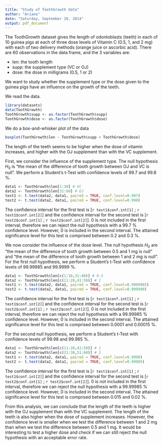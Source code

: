 ```yaml
---
title: "Study of ToothGrowth data"
author: "Ariane"
date: "Saturday, September 20, 2014"
output: pdf_document
---
```


The ToothGrowth dataset gives the length of odontoblasts (teeth) in each of 10 guinea pigs at each of three dose levels of Vitamin C (0.5, 1, and 2 mg) with each of two delivery methods (orange juice or ascorbic acid). There are 60 observations in the data frame, and the 3 variables are:

- len: the tooth length
- supp: the supplement type (VC or OJ)
- dose: the dose in milligrams (0.5, 1 or 2)

We want to study whether the supplement type or the dose given to the guinea pigs have an influence on the growth of the teeth.

We read the data.

```r
library(datasets)
data(ToothGrowth)
ToothGrowth$supp <- as.factor(ToothGrowth$supp)
ToothGrowth$dose <- as.factor(ToothGrowth$dose)
```

We do a box-and-whisker plot of the data

```r
boxplot(ToothGrowth$len ~ ToothGrowth$supp + ToothGrowth$dose)
```

The length of the teeth seems to be higher when the dose of vitamin increases, and higher with the OJ supplement than with the VC supplement.

First, we consider the influence of the supplement type. The null hypothesis $H_0$ is "the mean of the difference of tooth growth between OJ and VC is null". We perform a Student's t-Test with confidence levels of 99.7 and 99.8 %.

```r
data1 <- ToothGrowth$len[1:30] # VC
data2 <- ToothGrowth$len[31:60] # OJ
test1 <- t.test(data2, data1, paired = TRUE, conf.level=0.997)
test2 <- t.test(data2, data1, paired = TRUE, conf.level=0.998)
```

The confidence interval for the first test is [`r test1$conf.int[1]` ; `r test1$conf.int[2]`] and the confidence interval for the second test is [`r test2$conf.int[1]` ; `r test2$conf.int[2]`]. 0 is not included in the first interval, therefore we can reject the null hypothesis with a 99.7 % confidence level. However, 0 is included in the second interval. The attained significance level for this test is comprised between 0.2 and 0.3 %.

We now consider the influence of the dose level. The null hypothesis $H_0$ are "the mean of the difference of tooth growth between 0.5 and 1 mg is null" and "the mean of the difference of tooth growth between 1 and 2 mg is null". For the first null hypothesis, we perform a Student's t-Test with confidence levels of 99.99985 and 99.9999 %.

```r
data1 <- ToothGrowth$len[c(1:10,31:40)] # 0.5
data2 <- ToothGrowth$len[c(11:20,41:50)] # 1
test1 <- t.test(data2, data1, paired = TRUE, conf.level=0.9999985)
test2 <- t.test(data2, data1, paired = TRUE, conf.level=0.999999)
```

The confidence interval for the first test is [`r test1$conf.int[1]` ; `r test1$conf.int[2]`] and the confidence interval for the second test is [`r test2$conf.int[1]` ; `r test2$conf.int[2]`]. 0 is not included in the first interval, therefore we can reject the null hypothesis with a 99.99985 % confidence level. However, 0 is included in the second interval. The attained significance level for this test is comprised between 0.0001 and 0.00015 %.

For the second null hypothesis, we perform a Student's t-Test with confidence levels of 99.98 and 99.985 %.

```r
data1 <- ToothGrowth$len[c(11:20,41:50)] # 1
data2 <- ToothGrowth$len[c(21:30,51:60)] # 2
test1 <- t.test(data2, data1, paired = TRUE, conf.level=0.9998)
test2 <- t.test(data2, data1, paired = TRUE, conf.level=0.99985)
```

The confidence interval for the first test is [`r test1$conf.int[1]` ; `r test1$conf.int[2]`] and the confidence interval for the second test is [`r test2$conf.int[1]` ; `r test2$conf.int[2]`]. 0 is not included in the first interval, therefore we can reject the null hypothesis with a 99.99985 % confidence level. However, 0 is included in the second interval. The attained significance level for this test is comprised between 0.015 and 0.02 %.

From this analysis, we can conclude that the length of the teeth is higher with the OJ supplement than with the VC supplement. The length of the teeth is also higher when the dose of supplement increases. However, the confidence level is smaller when we test the difference between 1 and 2 mg than when we test the difference between 0.5 and 1 mg. It would be interesting to test a higher dose and check if we can still reject the null hypothesis with an acceptable error rate.
